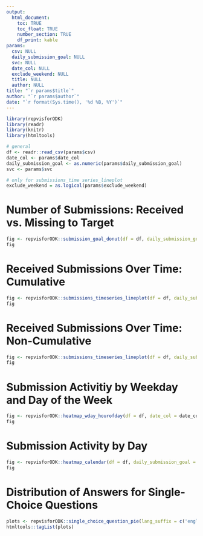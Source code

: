 ```yaml
---
output: 
  html_document:
    toc: TRUE
    toc_float: TRUE
    number_section: TRUE
    df_print: kable
params:
  csv: NULL
  daily_submission_goal: NULL
  svc: NULL
  date_col: NULL
  exclude_weekend: NULL
  title: NULL
  author: NULL
title: "`r params$title`"
author: "`r params$author`"
date: "`r format(Sys.time(), '%d %B, %Y')`"
---
```


```r
library(repvisforODK)
library(readr)
library(knitr)
library(htmltools)
```

```r
# general
df <- readr::read_csv(params$csv)
date_col <- params$date_col
daily_submission_goal <- as.numeric(params$daily_submission_goal)
svc <- params$svc

# only for submissions_time series_lineplot
exclude_weekend = as.logical(params$exclude_weekend)
```

# Number of Submissions: Received vs. Missing to Target
```r
fig <- repvisforODK::submission_goal_donut(df = df, daily_submission_goal = daily_submission_goal, date_col = date_col)
fig
```

# Received Submissions Over Time: Cumulative
```r
fig <- repvisforODK::submissions_timeseries_lineplot(df = df, daily_submission_goal = daily_submission_goal, date_col = date_col, exclude_weekend = exclude_weekend, cumulative = TRUE)
fig
```

# Received Submissions Over Time: Non-Cumulative
```r
fig <- repvisforODK::submissions_timeseries_lineplot(df = df, daily_submission_goal = daily_submission_goal, date_col = date_col, exclude_weekend = exclude_weekend, cumulative = FALSE)
fig
```

# Submission Activitiy by Weekday and Day of the Week 
```r
fig <- repvisforODK::heatmap_wday_hourofday(df = df, date_col = date_col)
fig
```

# Submission Activity by Day 
```r
fig <- repvisforODK::heatmap_calendar(df = df, daily_submission_goal = daily_submission_goal, date_col = date_col)
fig
```

# Distribution of Answers for Single-Choice Questions
```r
plots <- repvisforODK::single_choice_question_pie(lang_suffix = c('english', 'en'))
htmltools::tagList(plots)
```
